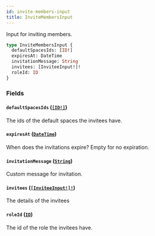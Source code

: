 ```yaml
---
id: invite-members-input
title: InviteMembersInput
---
```


Input for inviting members.

```graphql
type InviteMembersInput {
  defaultSpacesIds: [ID!]
  expiresAt: DateTime
  invitationMessage: String
  invitees: [InviteeInput!]!
  roleId: ID
}
```

### Fields

#### `defaultSpacesIds` ([`[ID!]`](/graphql/scalars/id))

The ids of the default spaces the invitees have.

#### `expiresAt` ([`DateTime`](/graphql/scalars/date-time))

When does the invitations expire? Empty for no expiration.

#### `invitationMessage` ([`String`](/graphql/scalars/string))

Custom message for invitation.

#### `invitees` ([`[InviteeInput!]!`](/graphql/inputs/invitee-input))

The details of the invitees

#### `roleId` ([`ID`](/graphql/scalars/id))

The id of the role the invitees have.
